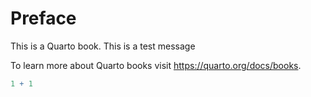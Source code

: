 # Preface {.unnumbered}

This is a Quarto book. This is a test message

To learn more about Quarto books visit <https://quarto.org/docs/books>.

```r
1 + 1
```
